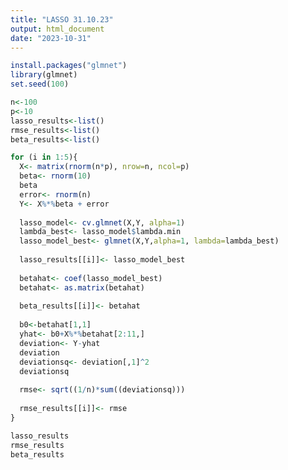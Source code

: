 ```yaml
---
title: "LASSO 31.10.23"
output: html_document
date: "2023-10-31"
---
```


```r
install.packages("glmnet")
library(glmnet)
set.seed(100)
```

```r
n<-100
p<-10
lasso_results<-list()
rmse_results<-list()
beta_results<-list()
```


```r

for (i in 1:5){
  X<- matrix(rnorm(n*p), nrow=n, ncol=p)
  beta<- rnorm(10)
  beta
  error<- rnorm(n)
  Y<- X%*%beta + error
  
  lasso_model<- cv.glmnet(X,Y, alpha=1)
  lambda_best<- lasso_model$lambda.min
  lasso_model_best<- glmnet(X,Y,alpha=1, lambda=lambda_best)
  
  lasso_results[[i]]<- lasso_model_best
 
  betahat<- coef(lasso_model_best)
  betahat<- as.matrix(betahat)
  
  beta_results[[i]]<- betahat
  
  b0<-betahat[1,1]
  yhat<- b0+X%*%betahat[2:11,]
  deviation<- Y-yhat
  deviation
  deviationsq<- deviation[,1]^2
  deviationsq
  
  rmse<- sqrt((1/n)*sum((deviationsq)))
  
  rmse_results[[i]]<- rmse
}

```

```r
lasso_results
rmse_results
beta_results
```








